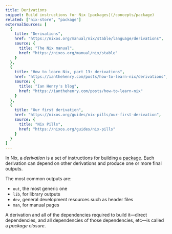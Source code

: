 ```yaml
---
title: Derivations
snippet: Build instructions for Nix [packages](/concepts/package)
related: ["nix-store", "package"]
externalSources: [
  {
    title: "Derivations",
    href: "https://nixos.org/manual/nix/stable/language/derivations",
    source: {
      title: "The Nix manual",
      href: "https://nixos.org/manual/nix/stable"
    }
  },
  {
    title: "How to learn Nix, part 13: derivations",
    href: "https://ianthehenry.com/posts/how-to-learn-nix/derivations",
    source: {
      title: "Ian Henry's blog",
      href: "https://ianthehenry.com/posts/how-to-learn-nix"
    }
  },
  {
    title: "Our first derivation",
    href: "https://nixos.org/guides/nix-pills/our-first-derivation",
    source: {
      title: "Nix Pills",
      href: "https://nixos.org/guides/nix-pills"
    }
  }
]
---
```


In Nix, a *derivation* is a set of instructions for building a [package](/concepts/package).
Each derivation can depend on other derivations and produce one or more final outputs.

The most common outputs are:

- `out`, the most generic one
- `lib`, for library outputs
- `dev`, general development resources such as header files
- `man`, for manual pages

A derivation and all of the dependencies required to build it&mdash;direct dependencies, and all dependencies of those dependencies, etc&mdash;is called a *package closure*.
